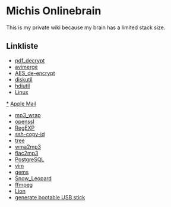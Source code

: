 =Michis Onlinebrain=

This is my private wiki because my brain has a limited stack size.

==Linkliste==
* [[pdf_decrypt]]
* [[avimerge]]
* [[AES_de-encrypt]]
* [[diskutil]]
* [[hdiutil]]
* [[Linux]]
[[*]] [[Apple Mail]]
* [[mp3_wrap]]
* [[openssl]]
* [[RegEXP]]
* [[ssh-copy-id]]
* [[tree]]
* [[wma2mp3]]
* [[flac2mp3]]
* [[PostgreSQL]]
* [[vim]]
* [[gems]]
* [[Snow_Leopard]]
* [[ffmpeg]]
* [[Lion]]
* [[generate bootable USB stick]]
